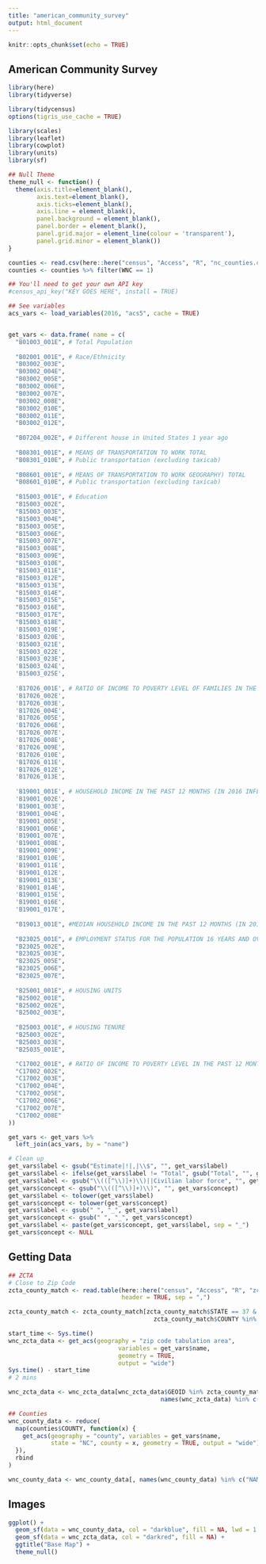 ```yaml
---
title: "american_community_survey"
output: html_document
---
```


```r
knitr::opts_chunk$set(echo = TRUE)
```

## American Community Survey

```r
library(here)
library(tidyverse)

library(tidycensus)
options(tigris_use_cache = TRUE)

library(scales)
library(leaflet)
library(cowplot)
library(units)
library(sf)

## Null Theme
theme_null <- function() {
  theme(axis.title=element_blank(),
        axis.text=element_blank(),
        axis.ticks=element_blank(),
        axis.line = element_blank(),
        panel.background = element_blank(),
        panel.border = element_blank(),
        panel.grid.major = element_line(colour = 'transparent'),
        panel.grid.minor = element_blank())
}

counties <- read.csv(here::here("census", "Access", "R", "nc_counties.csv"))
counties <- counties %>% filter(WNC == 1)

## You'll need to get your own API key
#census_api_key("KEY GOES HERE", install = TRUE)

## See variables
acs_vars <- load_variables(2016, "acs5", cache = TRUE)


get_vars <- data.frame( name = c(
  "B01003_001E", # Total Population
  
  "B02001_001E", # Race/Ethnicity
  "B03002_003E",
  "B03002_004E",
  "B03002_005E",
  "B03002_006E",
  "B03002_007E",
  "B03002_008E",
  "B03002_010E",
  "B03002_011E",
  "B03002_012E",
  
  "B07204_002E", # Different house in United States 1 year ago
  
  "B08301_001E", # MEANS OF TRANSPORTATION TO WORK TOTAL
  "B08301_010E", # Public transportation (excluding taxicab)
  
  "B08601_001E", # MEANS OF TRANSPORTATION TO WORK GEOGRAPHY) TOTAL
  "B08601_010E", # Public transportation (excluding taxicab)
  
  "B15003_001E", # Education
  "B15003_002E",
  "B15003_003E",
  "B15003_004E",
  "B15003_005E",
  "B15003_006E",
  "B15003_007E",
  "B15003_008E",
  "B15003_009E",
  "B15003_010E",
  "B15003_011E",
  "B15003_012E",
  "B15003_013E",
  "B15003_014E",
  "B15003_015E",
  "B15003_016E",
  "B15003_017E",
  "B15003_018E",
  'B15003_019E',
  'B15003_020E',
  'B15003_021E',
  'B15003_022E',
  'B15003_023E',
  'B15003_024E',
  'B15003_025E',
  
  'B17026_001E', # RATIO OF INCOME TO POVERTY LEVEL OF FAMILIES IN THE PAST 12 MONTHS
  'B17026_002E',
  'B17026_003E',
  'B17026_004E',
  'B17026_005E',
  'B17026_006E',
  'B17026_007E',
  'B17026_008E',
  'B17026_009E',
  'B17026_010E',
  'B17026_011E',
  'B17026_012E',
  'B17026_013E',
  
  'B19001_001E', # HOUSEHOLD INCOME IN THE PAST 12 MONTHS (IN 2016 INFLATION-ADJUSTED DOLLARS)
  'B19001_002E',
  'B19001_003E',
  'B19001_004E',
  'B19001_005E',
  'B19001_006E',
  'B19001_007E',
  'B19001_008E',
  'B19001_009E',
  'B19001_010E',
  'B19001_011E',
  'B19001_012E',
  'B19001_013E',
  'B19001_014E',
  'B19001_015E',
  'B19001_016E',
  'B19001_017E',
  
  "B19013_001E", #MEDIAN HOUSEHOLD INCOME IN THE PAST 12 MONTHS (IN 2016 INFLATION-ADJUSTED DOLLARS)
  
  "B23025_001E", # EMPLOYMENT STATUS FOR THE POPULATION 16 YEARS AND OVER
  "B23025_002E",
  "B23025_003E",
  "B23025_005E",
  "B23025_006E",
  "B23025_007E",
  
  "B25001_001E", # HOUSING UNITS
  "B25002_001E",
  "B25002_002E",
  "B25002_003E",
  
  "B25003_001E", # HOUSING TENURE
  "B25003_002E",
  "B25003_003E",
  "B25035_001E",

  "C17002_001E", # RATIO OF INCOME TO POVERTY LEVEL IN THE PAST 12 MONTHS
  "C17002_002E",
  "C17002_003E",
  "C17002_004E",
  "C17002_005E",
  "C17002_006E",
  "C17002_007E",
  "C17002_008E"
))

get_vars <- get_vars %>%
  left_join(acs_vars, by = "name")

# Clean up
get_vars$label <- gsub("Estimate|!|,|\\$", "", get_vars$label)
get_vars$label <- ifelse(get_vars$label != "Total", gsub("Total", "", get_vars$label), get_vars$label)
get_vars$label <- gsub("\\(([^\\)]+)\\)||Civilian labor force", "", get_vars$label)
get_vars$concept <- gsub("\\(([^\\)]+)\\)", "", get_vars$concept)
get_vars$label <- tolower(get_vars$label)
get_vars$concept <- tolower(get_vars$concept)
get_vars$label <- gsub(" ", "_", get_vars$label)
get_vars$concept <- gsub(" ", "_", get_vars$concept)
get_vars$label <- paste(get_vars$concept, get_vars$label, sep = "_")
get_vars$concept <- NULL

```

## Getting Data


```r
## ZCTA
# Close to Zip Code
zcta_county_match <- read.table(here::here("census", "Access", "R", "zcta_county_rel_10.txt"), # Get this file from census website
                                header = TRUE, sep = ",")

zcta_county_match <- zcta_county_match[zcta_county_match$STATE == 37 &
                                         zcta_county_match$COUNTY %in% counties$COUNTYFP, ]

start_time <- Sys.time()
wnc_zcta_data <- get_acs(geography = "zip code tabulation area",
                               variables = get_vars$name,
                               geometry = TRUE,
                               output = "wide")
Sys.time() - start_time
# 2 mins

wnc_zcta_data <- wnc_zcta_data[wnc_zcta_data$GEOID %in% zcta_county_match$ZCTA5,
                                           names(wnc_zcta_data) %in% c("NAME", "GEOID", "geometry", get_vars$name)]

## Counties
wnc_county_data <- reduce(
  map(counties$COUNTY, function(x) {
    get_acs(geography = "county", variables = get_vars$name,
            state = "NC", county = x, geometry = TRUE, output = "wide")
  }),
  rbind
)

wnc_county_data <- wnc_county_data[, names(wnc_county_data) %in% c("NAME", "GEOID", "geometry", get_vars$name)]

```

## Images

```r
ggplot() +
  geom_sf(data = wnc_county_data, col = "darkblue", fill = NA, lwd = 1.5) +
  geom_sf(data = wnc_zcta_data, col = "darkred", fill = NA) +
  ggtitle("Base Map") +
  theme_null()
```

